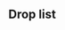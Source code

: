 ==Drop list==
{{Section}}
{{Map/Drops
|regular = true
|no_legend = true
|filter_button = true
|nodes = C,E,F,G,H,J,L,P
|boss = P
|Agano:P/{S:0.80%}
|Akatsuki:C/{S:1.10%  A:0.86%}, E/{S:1.04%  A:0.78%}, F/{S:1.62%  A:0.99%}, G/{S:1.07%  A:0.77%}, H/{S:0.98%  A:0.84%}, J/{S:0.56%  A:0.89%  B:0.23%}, L/{S:0.06%  A:0.78%  B:0.54%}, P/{B:2.72%}
|Akigumo:P/{S:1.64%  A:1.01%}
|Aoba:C/{S:3.12%  A:1.58%}, E/{S:3.20%}, F/{S:3.58%  A:0.76%}, G/{S:3.10%  A:1.05%}, H/{S:3.15%  A:0.83%}, J/{S:3.02%  A:2.01%}, L/{S:2.99%  A:2.58%}, P/{A:2.80%  B:3.14%}
|Atago:C/{S:1.95%}, E/{S:1.19%}, F/{S:3.58%}, G/{S:2.06%}, H/{S:2.12%}, J/{S:1.91%}, L/{S:2.11%}, P/{S:0.63%  A:1.74%  B:0.42%}
|Ayanami:C/{S:1.02%  A:0.75%}, E/{S:1.02%  A:0.83%}, F/{S:0.92%  A:1.45%}, G/{S:1.06%  A:0.89%}, H/{S:1.06%  A:0.85%}, J/{S:1.03%  A:0.99%}, L/{S:1.03%  A:0.50%}, P/{B:3.35%}
|Chikuma:C/{S:2.07%}, E/{S:2.17%}, F/{S:3.23%}, G/{S:2.11%}, H/{S:2.17%}, J/{S:2.16%}, L/{S:2.03%}, P/{A:1.69%  B:0.84%}
|Chitose:C/{S:1.14%  A:0.78%}, E/{S:1.09%  A:0.73%}, F/{S:1.39%  A:0.69%}, G/{S:1.01%  A:0.73%}, H/{S:0.91%  A:0.77%}, J/{S:0.96%  A:0.76%}, L/{S:1.04%  A:0.71%}, P/{A:1.44%  B:1.25%}
|Choukai:C/{S:2.04%}, E/{S:2.14%}, F/{S:2.42%}, G/{S:2.15%}, H/{S:2.16%}, J/{S:2.06%  A:1.17%}, L/{S:2.09%  A:1.73%}, P/{S:1.35%  A:3.07%  B:2.09%}
|Fubuki:C/{S:1.99%  A:1.63%  B:0.58%}, E/{S:2.10%  A:1.71%}, F/{S:3.58%  A:2.51%}, G/{S:1.84%  A:1.44%  B:0.21%}, H/{S:2.11%  A:1.56%}, J/{S:1.12%  A:1.42%  B:0.23%}, L/{S:1.00%  A:1.44%  B:0.18%}, P/{A:0.35%  B:2.51%}
|Furutaka:C/{S:2.00%  A:1.57%}, E/{S:2.05%  A:0.45%}, F/{S:3.00%  A:1.45%}, G/{S:2.28%  A:1.55%}, H/{S:2.20%  A:1.55%}, J/{S:2.14%  A:1.48%}, L/{S:2.11%  A:1.96%}, P/{A:1.52%  B:0.63%}
|Haguro:C/{S:1.04%}, E/{S:1.04%}, F/{S:1.39%}, G/{S:1.01%}, H/{S:0.94%}, J/{S:0.92%  A:0.29%}, L/{S:1.02%  A:0.73%}, P/{A:1.90%  B:1.25%}
|Hamakaze:P/{S:0.30%}
|Haruna:J/{S:0.75%}, L/{S:1.05%}, P/{S:3.35%  A:3.45%}
|Hatsuyuki:C/{S:1.04%  A:0.77%}, E/{S:1.00%  A:0.66%}, F/{S:1.04%  A:1.14%}, G/{S:1.11%  A:0.73%}, H/{S:1.03%  A:0.74%}, J/{S:0.38%  A:0.90%  B:0.68%}, L/{A:0.75%  B:1.43%}, P/{B:2.51%}
|Hiei:C/{S:0.23%}, G/{S:0.19%}, J/{S:2.07%}, L/{S:1.90%}, P/{S:8.38%  A:6.09%}
|I-19:P/{S:1.71%}
|I-58:P/{S:1.65%  A:1.69%}
|Ikazuchi:C/{A:0.76%  B:0.39%}, E/{S:0.31%  A:0.66%  B:0.56%}, F/{A:1.14%  B:0.60%}, G/{A:0.84%  B:0.81%}, H/{A:0.80%  B:0.88%}, J/{A:0.72%  B:0.45%}, L/{A:0.96%  B:1.61%}, P/{B:1.05%}
|Inazuma:C/{A:0.76%  B:0.39%}, E/{A:0.73%  B:1.40%}, F/{A:0.76%  B:0.90%}, G/{A:0.89%  B:0.81%}, H/{A:0.79%  B:0.60%}, J/{A:0.89%  B:1.35%}, L/{A:1.05%  B:0.54%}, P/{B:0.84%}
|Isuzu:C/{S:1.02%  A:0.80%}, E/{S:1.09%  A:0.84%}, F/{S:1.39%  A:1.14%}, G/{S:1.01%  A:0.78%}, H/{S:0.97%  A:0.66%}, J/{S:1.07%  A:0.89%}, L/{S:1.08%  A:0.89%}, P/{A:1.39%  B:2.30%}
|Jintsuu:C/{S:2.09%  A:1.55%}, E/{S:2.11%  A:1.55%}, F/{S:2.19%  A:1.98%}, G/{S:2.06%  A:1.52%}, H/{S:2.03%  A:1.48%}, J/{S:2.06%  A:1.57%}, L/{S:2.10%  A:1.64%}, P/{A:3.10%  B:4.81%}
|Junyou:C/{S:2.10%  A:1.71%}, E/{S:2.04%  A:1.82%}, F/{S:2.19%  A:1.60%}, G/{S:2.07%  A:1.43%}, H/{S:2.09%  A:1.55%}, J/{S:1.97%  A:1.45%}, L/{S:2.04%  A:1.48%}, P/{S:8.36%  A:4.73%}
|Kagerou:C/{S:1.03%  A:0.73%}, E/{S:1.04%  A:0.66%}, F/{S:1.50%  A:0.76%}, G/{S:0.97%  A:0.90%}, H/{S:1.09%  A:0.68%}, J/{S:1.04%  A:0.88%}, L/{S:1.03%  A:0.82%}, P/{B:2.72%}
|Kako:C/{S:1.97%  A:1.58%}, E/{S:2.17%}, F/{S:1.73%  A:2.13%}, G/{S:1.98%  A:1.26%}, H/{S:1.99%  A:1.61%}, J/{S:2.11%  A:1.44%}, L/{S:2.05%  A:1.46%}, P/{A:1.79%  B:1.05%}
|Kinugasa:C/{S:2.14%}, E/{S:2.06%}, F/{S:2.42%}, G/{S:2.12%}, H/{S:2.07%}, J/{S:2.00%}, L/{S:2.07%}, P/{S:0.93%  A:2.99%  B:2.51%}
|Kirishima:C/{S:1.38%}, F/{S:1.62%}, G/{S:1.58%}, H/{S:2.07%}, J/{S:2.95%}, L/{S:2.93%}, P/{S:10.01%  A:5.77%}
|Kongou:J/{S:0.66%}, L/{S:1.08%}, P/{S:3.33%  A:3.32%}
|Kumano:P/{S:3.27%  A:2.56%}
|Kuroshio:C/{A:0.79%  B:1.36%}, E/{S:0.65%  A:0.97%  B:0.49%}, F/{A:0.91%  B:1.20%}, G/{A:0.76%  B:0.53%}, H/{A:0.79%  B:0.74%}, J/{A:0.85%  B:0.45%}, L/{A:0.87%  B:0.89%}, P/{B:1.46%}
|Makigumo:J/{S:0.43%}, L/{S:1.01%}, P/{S:1.68%  A:1.09%}
|Maya:C/{S:2.00%}, E/{S:2.00%}, F/{S:2.31%}, G/{S:2.04%}, H/{S:2.17%}, J/{S:2.17%  A:1.43%}, L/{S:1.94%  A:1.94%}, P/{A:1.44%  B:1.67%}
|Mikazuki:C/{S:1.07%  A:0.73%}, E/{S:1.00%  A:1.01%}, F/{S:0.81%  A:0.91%}, G/{S:1.05%  A:0.70%}, H/{S:1.00%  A:0.73%}, J/{S:0.70%  A:0.88%  B:0.68%}, L/{S:0.53%  A:0.73%  B:0.36%}, P/{B:2.09%}
|Mochizuki:C/{S:1.06%  A:0.76%}, E/{S:0.95%  A:0.66%}, F/{S:1.16%  A:1.90%}, G/{S:1.04%  A:0.78%}, H/{S:1.00%  A:0.72%}, J/{A:0.74%  B:0.90%}, L/{A:0.61%  B:0.71%}, P/{B:3.77%}
|Murakumo:C/{A:0.70%  B:0.58%}, E/{S:1.06%  A:0.64%}, F/{A:1.14%  B:0.75%}, G/{A:0.67%  B:0.49%}, H/{A:0.79%  B:0.78%}, J/{A:0.88%  B:0.68%}, L/{A:0.84%  B:0.54%}, P/{B:1.25%}
|Mutsu:P/{S:1.78%}
|Mutsuki:C/{S:1.08%  A:0.80%}, E/{S:1.00%  A:0.70%}, F/{S:0.92%  A:0.61%}, G/{S:1.04%  A:0.76%}, H/{S:1.03%  A:0.79%}, J/{S:0.12%  A:0.95%  B:0.23%}, L/{A:0.59%  B:1.07%}, P/{B:2.51%}
|Myoukou:C/{S:1.05%}, E/{S:1.06%}, F/{S:0.81%}, G/{S:1.04%}, H/{S:1.02%}, J/{S:1.05%}, L/{S:1.02%}, P/{A:1.55%  B:1.46%}
|Naganami:J/{S:0.27%}, L/{S:0.48%}, P/{S:1.70%}
|Nagara:C/{S:2.12%  A:1.68%}, E/{S:2.15%  A:1.48%}, F/{S:3.35%  A:2.67%}, G/{S:2.11%  A:1.70%}, H/{S:2.23%  A:1.60%}, J/{S:2.26%  A:1.42%}, L/{S:2.19%  A:1.71%}, P/{A:1.66%  B:1.05%}
|Ryuujou:C/{S:2.17%  A:1.63%}, E/{S:2.09%  A:1.57%}, F/{S:1.85%  A:2.29%}, G/{S:2.04%  A:1.40%}, H/{S:1.93%  A:1.55%}, J/{S:2.10%  A:1.63%}, L/{S:1.93%  A:1.66%}, P/{S:13.34%  A:9.38%}
|Samidare:C/{S:0.80%  A:0.74%  B:0.39%}, E/{S:1.01%  A:0.53%}, F/{S:1.16%  A:1.37%}, G/{S:0.62%  A:0.77%  B:0.53%}, H/{S:0.71%  A:0.81%  B:0.51%}, J/{A:0.81%  B:0.68%}, L/{A:0.82%  B:1.07%}, P/{B:2.93%}
|Satsuki:C/{S:0.17%  A:0.77%  B:0.58%}, E/{S:1.07%  A:0.86%}, F/{A:1.07%  B:1.05%}, G/{S:0.17%  A:0.65%  B:0.84%}, H/{A:0.67%  B:0.65%}, J/{A:0.83%  B:0.45%}, L/{A:1.14%  B:0.89%}, P/{B:3.35%}
|Sendai:C/{S:2.09%  A:1.64%}, E/{S:2.08%  A:1.98%}, F/{S:2.54%  A:2.59%}, G/{S:2.04%  A:1.46%}, H/{S:2.12%  A:1.51%}, J/{S:2.12%  A:1.55%}, L/{S:2.10%  A:1.85%}, P/{A:1.55%  B:1.46%}
|Shikinami:C/{S:0.56%  A:0.78%  B:0.58%}, E/{S:1.03%  A:0.89%}, F/{S:0.46%  A:1.14%  B:0.45%}, G/{S:0.49%  A:0.73%  B:0.53%}, H/{S:0.33%  A:0.72%  B:0.55%}, J/{A:1.06%  B:0.23%}, L/{A:0.98%  B:0.71%}, P/{B:2.93%}
|Shoukaku:P/{S:1.70%}
|Suzukaze:C/{S:1.07%  A:0.79%}, E/{S:1.04%  A:0.78%}, F/{S:1.39%  A:0.69%}, G/{S:1.07%  A:0.74%}, H/{S:1.05%  A:0.82%}, J/{S:1.04%  A:0.73%}, L/{S:1.14%  A:1.03%}, P/{B:1.05%}
|Suzuya:P/{S:1.60%  A:1.74%}
|Takao:C/{S:1.91%}, F/{S:2.19%}, G/{S:1.87%}, H/{S:2.13%}, J/{S:2.06%}, L/{S:2.00%}, P/{S:0.81%  A:1.77%  B:0.42%}
|Tenryuu:C/{S:0.99%  A:0.75%}, E/{S:1.06%  A:0.85%}, F/{S:1.04%  A:0.61%}, G/{S:1.05%  A:0.80%}, H/{S:1.06%  A:0.68%}, J/{S:0.99%  A:1.02%}, L/{S:1.04%  A:0.73%}, P/{A:1.52%  B:1.46%}
|Tone:C/{S:1.98%}, E/{S:2.21%}, F/{S:2.31%}, G/{S:2.06%}, H/{S:2.06%}, J/{S:2.05%}, L/{S:1.92%}, P/{A:1.60%  B:1.25%}
|Uzuki:P/{S:3.36%  A:1.74%}
|Yayoi:P/{S:1.70%}
|Yukikaze:P/{S:1.66%}
|Yura:C/{S:1.13%  A:0.75%}, E/{S:1.04%  A:0.73%}, F/{S:1.50%  A:0.69%}, G/{S:1.08%  A:0.78%}, H/{S:1.01%  A:0.72%}, J/{S:1.01%  A:0.79%}, L/{S:1.00%  A:0.75%}
|Yuubari:P/{S:3.30%  A:1.14%}
|Yuudachi:C/{S:0.41%  A:0.81%  B:0.58%}, E/{S:1.07%  A:0.79%}, F/{A:1.14%  B:0.90%}, G/{S:0.32%  A:0.77%  B:0.53%}, H/{A:0.86%  B:0.46%}, J/{A:0.75%  B:2.03%}, L/{A:0.80%  B:0.89%}, P/{B:1.25%}
|Yuugumo:P/{S:1.57%}
|Zuihou:P/{S:1.68%  A:0.16%}
|Zuikaku:P/{S:1.74%}
}}
{{SectionEnd}}